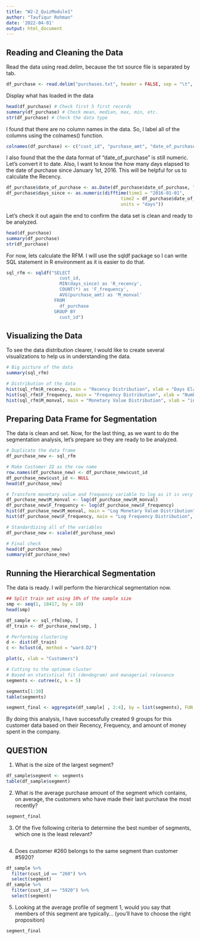 ```yaml
---
title: "W2-2_QuizModule1"
author: "Taufiqur Rohman"
date: '2022-04-01'
output: html_document
---
```


## Reading and Cleaning the Data

Read the data using read.delim, because the txt source file is separated by tab.

```r
df_purchase <- read.delim("purchases.txt", header = FALSE, sep = "\t", dec = ".")
```

Display what has loaded in the data

```r
head(df_purchase) # Check first 5 first records
summary(df_purchase) # Check mean, median, max, min, etc.
str(df_purchase) # Check the data type
```

I found that there are no column names in the data. So, I label all of the columns using the colnames() function.

```r
colnames(df_purchase) <- c("cust_id", "purchase_amt", "date_of_purchase")
```

I also found that the the data format of "date_of_purchase" is still numeric. Let's convert it to date. Also, I want to know the how many days elapsed to the date of purchase since January 1st, 2016. This will be helpful for us to calculate the Recency.

```r
df_purchase$date_of_purchase <- as.Date(df_purchase$date_of_purchase, "%Y-%m-%d")
df_purchase$days_since <- as.numeric(difftime(time1 = "2016-01-01",
                                           time2 = df_purchase$date_of_purchase,
                                           units = "days"))
```

Let's check it out again the end to confirm the data set is clean and ready to be analyzed.

```r
head(df_purchase)
summary(df_purchase)
str(df_purchase)
```

For now, lets calculate the RFM. I will use the sqldf package so I can write SQL statement in R environment as it is easier to do that.

```r
sql_rfm <- sqldf("SELECT
                    cust_id,
                    MIN(days_since) as 'R_recency',
                    COUNT(*) as 'F_frequency',
                    AVG(purchase_amt) as 'M_monval'
                  FROM
                    df_purchase
                  GROUP BY
                    cust_id")
```

## Visualizing the Data

To see the data distribution clearer, I would like to create several visualizations to help us in understanding the data.

```r
# Big picture of the data
summary(sql_rfm) 

# Distribution of the data
hist(sql_rfm$R_recency, main = "Recency Distribution", xlab = "Days Elapsed")
hist(sql_rfm$F_frequency, main = "Frequency Distribution", xlab = "Number of Purchases")
hist(sql_rfm$M_monval, main = "Monetary Value Distribution", xlab = "in USD", breaks = 100)
```

## Preparing Data Frame for Segmentation

The data is clean and set. Now, for the last thing, as we want to do the segmentation analysis, let's prepare so they are ready to be analyzed.

```r
# Duplicate the data frame
df_purchase_new <- sql_rfm

# Make Customer ID as the row name
row.names(df_purchase_new) <- df_purchase_new$cust_id
df_purchase_new$cust_id <- NULL
head(df_purchase_new)

# Transform monetary value and frequency variable to log as it is very skewed to the left
df_purchase_new$M_monval <- log(df_purchase_new$M_monval)
df_purchase_new$F_frequency <- log(df_purchase_new$F_frequency)
hist(df_purchase_new$M_monval, main = "Log Monetary Value Distribution", xlab = "in USD")
hist(df_purchase_new$F_frequency, main = "Log Frequency Distribution", xlab = "Number of Purchase")

# Standardizing all of the variables
df_purchase_new <- scale(df_purchase_new)

# Final check
head(df_purchase_new)
summary(df_purchase_new)
```

## Running the Hierarchical Segmentation

The data is ready. I will perform the hierarchical segmentation now.

```r
## Split train set using 10% of the sample size
smp <- seq(1, 18417, by = 10)
head(smp)

df_sample <- sql_rfm[smp, ]
df_train <- df_purchase_new[smp, ]
```

```r
# Performing clustering
d <- dist(df_train)
c <- hclust(d, method = "ward.D2")

plot(c, xlab = "Customers")

# Cutting to the optimum cluster
# Based on statistical fit (dendogram) and managerial relevance
segments <- cutree(c, k = 5)
```



```r
segments[1:30]
table(segments)
```

```r
segment_final <- aggregate(df_sample[ , 2:4], by = list(segments), FUN = mean)
```

By doing this analysis, I have successfully created 9 groups for this customer data based on their Recency, Frequency, and amount of money spent in the company.

## QUESTION

1. What is the size of the largest segment?

```r
df_sample$segment <- segments
table(df_sample$segment)
```

2. What is the average purchase amount of the segment which contains, on average, the customers who have made their last purchase the most recently?

```r
segment_final
```

3. Of the five following criteria to determine the best number of segments, which one is the least relevant?

```r
```

4. Does customer #260 belongs to the same segment than customer #5920?

```r
df_sample %>%
  filter(cust_id == "260") %>% 
  select(segment)
df_sample %>%
  filter(cust_id == "5920") %>% 
  select(segment)
```

5. Looking at the average profile of segment 1, would you say that members of this segment are typically... (you'll have to choose the right proposition)

```r
segment_final
```
